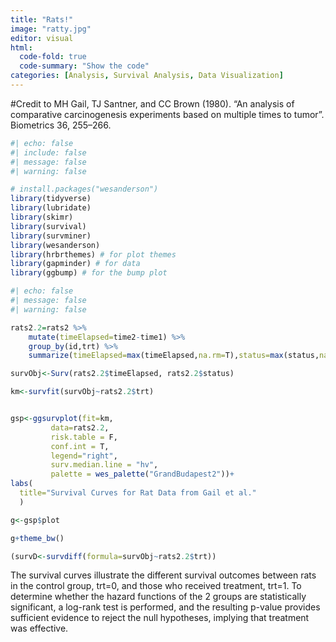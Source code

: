 ```yaml
---
title: "Rats!"
image: "ratty.jpg"
editor: visual 
html:
  code-fold: true
  code-summary: "Show the code"
categories: [Analysis, Survival Analysis, Data Visualization]
---
```

#Credit to MH Gail, TJ Santner, and CC Brown (1980). "An analysis of comparative carcinogenesis experiments based on multiple times to tumor". Biometrics 36, 255–266.
```r
#| echo: false
#| include: false
#| message: false
#| warning: false

# install.packages("wesanderson")
library(tidyverse)
library(lubridate)
library(skimr)
library(survival)
library(survminer)
library(wesanderson)
library(hrbrthemes) # for plot themes
library(gapminder) # for data
library(ggbump) # for the bump plot
```

```r
#| echo: false
#| message: false
#| warning: false

rats2.2=rats2 %>%
    mutate(timeElapsed=time2-time1) %>%
    group_by(id,trt) %>%
    summarize(timeElapsed=max(timeElapsed,na.rm=T),status=max(status,na.rm=T))

survObj<-Surv(rats2.2$timeElapsed, rats2.2$status)

km<-survfit(survObj~rats2.2$trt)


gsp<-ggsurvplot(fit=km,
         data=rats2.2,
         risk.table = F,
         conf.int = T,
         legend="right",
         surv.median.line = "hv",
         palette = wes_palette("GrandBudapest2"))+
labs(
  title="Survival Curves for Rat Data from Gail et al."
  )

g<-gsp$plot

g+theme_bw()

(survD<-survdiff(formula=survObj~rats2.2$trt))
```

The survival curves illustrate the different survival outcomes between rats in the control group, trt=0, and those who received treatment, trt=1. To determine whether the hazard functions of the 2 groups are statistically significant, a log-rank test is performed, and the resulting p-value provides sufficient evidence to reject the null hypotheses, implying that treatment was effective.